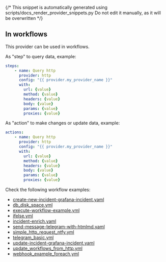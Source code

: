 {/* This snippet is automatically generated using scripts/docs_render_provider_snippets.py
Do not edit it manually, as it will be overwritten */}


## In workflows

This provider can be used in workflows.


As "step" to query data, example:
```yaml
steps:
    - name: Query http
      provider: http
      config: "{{ provider.my_provider_name }}"
      with:
        url: {value}
        method: {value}
        headers: {value}
        body: {value}
        params: {value}
        proxies: {value}
```


As "action" to make changes or update data, example:
```yaml
actions:
    - name: Query http
      provider: http
      config: "{{ provider.my_provider_name }}"
      with:
        url: {value}
        method: {value}
        headers: {value}
        body: {value}
        params: {value}
        proxies: {value}
```




Check the following workflow examples:
- [create-new-incident-grafana-incident.yaml](https://github.com/keephq/keep/blob/main/examples/workflows/create-new-incident-grafana-incident.yaml)
- [db_disk_space.yml](https://github.com/keephq/keep/blob/main/examples/workflows/db_disk_space.yml)
- [execute-workflow-example.yml](https://github.com/keephq/keep/blob/main/examples/workflows/execute-workflow-example.yml)
- [ifelse.yml](https://github.com/keephq/keep/blob/main/examples/workflows/ifelse.yml)
- [incident-enrich.yaml](https://github.com/keephq/keep/blob/main/examples/workflows/incident-enrich.yaml)
- [send-message-telegram-with-htmlmd.yaml](https://github.com/keephq/keep/blob/main/examples/workflows/send-message-telegram-with-htmlmd.yaml)
- [simple_http_request_ntfy.yml](https://github.com/keephq/keep/blob/main/examples/workflows/simple_http_request_ntfy.yml)
- [telegram_basic.yml](https://github.com/keephq/keep/blob/main/examples/workflows/telegram_basic.yml)
- [update-incident-grafana-incident.yaml](https://github.com/keephq/keep/blob/main/examples/workflows/update-incident-grafana-incident.yaml)
- [update_workflows_from_http.yml](https://github.com/keephq/keep/blob/main/examples/workflows/update_workflows_from_http.yml)
- [webhook_example_foreach.yml](https://github.com/keephq/keep/blob/main/examples/workflows/webhook_example_foreach.yml)
